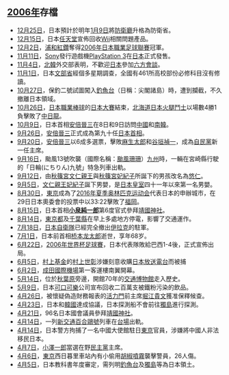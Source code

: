 ==[[2006年|2006年]]存檔==
*[[12月25日|12月25日]]，日本預計於明年[[1月9日|1月9日]]將[[防衛廳|防衛廳]]升格為防衛省。
*[[12月15日|12月15日]]，日本[[任天堂|任天堂]]宣佈回收[[Wii|Wii]]相關問題產品。
*[[12月2日|12月2日]]，[[浦和紅鑽|浦和紅鑽]]奪得[[2006年|2006年]][[日本職業足球聯賽|日本職業足球聯賽]]冠軍。
*[[11月11日|11月11日]]，[[Sony|Sony]]發行遊戲機[[PlayStation_3|PlayStation 3]]在[[日本|日本]]正式發售。
*[[11月4日|11月4日]]，[[北韓|北韓]]外交部表明，不歡迎[[日本|日本]]參加[[六方會談|六方會談]]。
*[[11月1日|11月1日]]，日本[[文部省|文部省]]經個多星期調查，全國有461所高校部份必修科目沒有修讀。
*[[10月27日|10月27日]]，保釣二號試圖闖入[[釣魚台|釣魚台]]（日稱：尖閣諸島）時，遭到攔截，不久撤離日本領域。
*[[10月26日|10月26日]]，[[日本職業棒球|日本職業棒球]]的[[日本大賽|日本大賽]]結束，[[北海道日本火腿鬥士|北海道日本火腿鬥士]]以場數4勝1負擊敗了[[中日龍|中日龍]]。
*[[10月9日|10月9日]]，日本首相[[安倍晉三|安倍晉三]]在8日和9日訪問[[中華人民共和國|中國]]和[[南韓|南韓]]。
*[[9月26日|9月26日]]，[[安倍晉三|安倍晉三]]正式成為第九十任[[日本首相|日本首相]]。
*[[9月20日|9月20日]]，[[安倍晉三|安倍晉三]]以6成多選票，擊敗[[麻生太郎|麻生太郎]]和[[谷垣禎一|谷垣禎一]]，成為[[自民黨_(日本)|自民黨]]新一任主席。
*[[9月16日|9月16日]]，颱風13號吹襲（國際名稱：[[颱風珊珊|颱風珊珊]]）[[九州_(日本)|九州]]時，一輛在宮崎縣行駛的「日輪(にちりん)九號」特急列車出軌。
*[[9月12日|9月12日]]，由[[秋篠宮文仁親王|秋篠宮文仁親王]]與[[秋篠宮妃紀子|秋篠宮妃紀子]]所誕下的男孩改名為[[秋篠宮悠仁|悠仁]]。
*[[9月5日|9月5日]]，[[秋篠宮妃紀子|文仁親王妃紀子]]誕下男嬰，是[[日本皇室|日本皇室]]四十一年以來第一名男嬰。
*[[8月30日|8月30日]]，[[東京|東京]]成為了[[2016年夏季奥林匹克运动会|2016年夏季奥林匹克运动会]]代表日本的申辦城市，在29日日本奧委會的投票中以33:22擊敗了[[福岡市|福岡]]。
*[[8月15日|8月15日]]，日本首相'''[[小泉純一郎|小泉純一郎]]'''第6度官式參拜[[靖國神社|靖國神社]]。
*[[8月14日|8月14日]]，[[東京都|東京都]]及[[千葉縣|千葉縣]]在早上多處地方停電，影響了交通運作。
*[[7月18日|7月18日]]，[[日本自衛隊|日本自衛隊]]已經完全撤出[[伊拉克|伊拉克]]的駐軍。
*[[7月1日|7月1日]]，日本前首相[[桥本龙太郎|桥本龙太郎]]逝世，享年68岁。
*[[6月22日|6月22日]]，[[2006年世界杯足球賽|2006年世界杯足球賽]]，日本代表隊敗給巴西1-4後，正式宣佈出局。
*[[6月5日|6月5日]]，[[村上基金|村上基金]]的[[村上世彰|村上世彰]]涉嫌刻意收購[[日本放送電台|日本放送電台]]而被捕
*[[6月2日|6月2日]]，[[成田國際機場|成田國際機場]]第一客運樓南翼開幕。
*[[5月14日|5月14日]]，位於[[秋葉原|秋葉原]]旁邊，開館70年的[[交通博物館|交通博物館]]走入歷史。
*[[5月9日|5月9日]]，日本[[可口可樂|可口可樂]]公司宣布回收二百萬支被鐵粉污染的飲品。
*[[4月26日|4月26日]]，被懷疑偽造財務報表的[[活力門|活力門]]前主席[[堀江貴文|堀江貴文]]獲准保釋候查。
*[[4月23日|4月23日]]，日本和[[韓國|韓國]]達成協議，日本探測船不會前往[[獨島|獨島]]進行探測。
*[[4月21日|4月21日]]，96名日本國會議員參拜[[靖國神社|靖國神社]]。
*[[4月14日|4月14日]]，一列[[新交通百合鷗號|新交通百合鷗號]]列車在[[台場|台場]]出軌。
*[[4月14日|4月14日]]，日本警方拘捕了一名中國大使館駐日[[東京|東京]]官員，涉嫌將中國人非法移民日本。
*[[4月7日|4月7日]]，[[小澤一郎|小澤一郎]]當選在野[[民主黨_(日本)|民主黨]]主席。
*[[4月6日|4月6日]]，[[東京|東京]]西日暮里車站內有小偷用[[胡椒噴霧|胡椒噴霧]]襲擊警員，26人傷。
*[[4月5日|4月5日]]，日本教科書年度審定，需列明[[釣魚台|釣魚台]]及[[獨島|獨島]]等為日本領土。